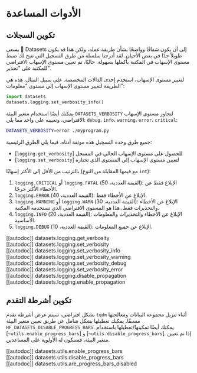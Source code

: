 # الأدوات المساعدة

## تكوين السجلات

يسعى 🤗 Datasets إلى أن يكون شفافًا وواضحًا بشأن طريقة عمله، ولكن هذا قد يكون طويلاً جدًا في بعض الأحيان. لقد أدرجنا سلسلة من طرق التسجيل التي تتيح لك ضبط مستوى الإسهاب في المكتبة بأكملها بسهولة. حاليًا، تم تعيين مستوى الإسهاب الافتراضي للمكتبة على "تحذير".

لتغيير مستوى الإسهاب، استخدم إحدى الدالات المخصصة. على سبيل المثال، هذه هي الطريقة لتغيير مستوى الإسهاب إلى مستوى "معلومات":

```py
import datasets
datasets.logging.set_verbosity_info()
```

يمكنك أيضًا استخدام متغير البيئة `DATASETS_VERBOSITY` لتجاوز مستوى الإسهاب الافتراضي، وتعيينه على واحد مما يلي: `debug`، `info`، `warning`، `error`، `critical`:

```bash
DATASETS_VERBOSITY=error ./myprogram.py
```

جميع طرق وحدة التسجيل هذه موثقة أدناه. فيما يلي الطرق الرئيسية:

- [`logging.get_verbosity`] للحصول على مستوى الإسهاب الحالي في المسجل
- [`logging.set_verbosity`] لتعيين مستوى الإسهاب إلى المستوى الذي تختاره

بالترتيب من الأقل إلى الأكثر إسهابًا (مع قيمها المقابلة من النوع `int`):

1. `logging.CRITICAL` أو `logging.FATAL` (القيمة العددية، 50): الإبلاغ فقط عن الأخطاء الأكثر حرجًا.
2. `logging.ERROR` (القيمة العددية، 40): الإبلاغ عن الأخطاء فقط.
3. `logging.WARNING` أو `logging.WARN` (القيمة العددية، 30): الإبلاغ عن الأخطاء والتحذيرات فقط. هذا هو المستوى الافتراضي الذي تستخدمه المكتبة.
4. `logging.INFO` (القيمة العددية، 20): الإبلاغ عن الأخطاء والتحذيرات والمعلومات الأساسية.
5. `logging.DEBUG` (القيمة العددية، 10): الإبلاغ عن جميع المعلومات.

[[autodoc]] datasets.logging.get_verbosity  
[[autodoc]] datasets.logging.set_verbosity  
[[autodoc]] datasets.logging.set_verbosity_info  
[[autodoc]] datasets.logging.set_verbosity_warning  
[[autodoc]] datasets.logging.set_verbosity_debug  
[[autodoc]] datasets.logging.set_verbosity_error  
[[autodoc]] datasets.logging.disable_propagation  
[[autodoc]] datasets.logging.enable_propagation

## تكوين أشرطة التقدم

بشكل افتراضي، سيتم عرض أشرطة تقدم `tqdm` أثناء تنزيل مجموعة البيانات ومعالجتها مسبقًا. يمكنك تعطيلها بشكل شامل عن طريق تعيين متغير البيئة `HF_DATASETS_DISABLE_PROGRESS_BARS`. يمكنك أيضًا تمكينها/تعطيلها باستخدام [`~utils.enable_progress_bars`] و [`~utils.disable_progress_bars`]. إذا تم تعيين متغير البيئة، فستكون له الأولوية على المساعدين.

[[autodoc]] datasets.utils.enable_progress_bars  
[[autodoc]] datasets.utils.disable_progress_bars  
[[autodoc]] datasets.utils.are_progress_bars_disabled